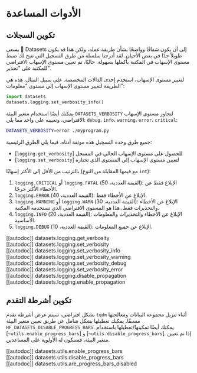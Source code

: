 # الأدوات المساعدة

## تكوين السجلات

يسعى 🤗 Datasets إلى أن يكون شفافًا وواضحًا بشأن طريقة عمله، ولكن هذا قد يكون طويلاً جدًا في بعض الأحيان. لقد أدرجنا سلسلة من طرق التسجيل التي تتيح لك ضبط مستوى الإسهاب في المكتبة بأكملها بسهولة. حاليًا، تم تعيين مستوى الإسهاب الافتراضي للمكتبة على "تحذير".

لتغيير مستوى الإسهاب، استخدم إحدى الدالات المخصصة. على سبيل المثال، هذه هي الطريقة لتغيير مستوى الإسهاب إلى مستوى "معلومات":

```py
import datasets
datasets.logging.set_verbosity_info()
```

يمكنك أيضًا استخدام متغير البيئة `DATASETS_VERBOSITY` لتجاوز مستوى الإسهاب الافتراضي، وتعيينه على واحد مما يلي: `debug`، `info`، `warning`، `error`، `critical`:

```bash
DATASETS_VERBOSITY=error ./myprogram.py
```

جميع طرق وحدة التسجيل هذه موثقة أدناه. فيما يلي الطرق الرئيسية:

- [`logging.get_verbosity`] للحصول على مستوى الإسهاب الحالي في المسجل
- [`logging.set_verbosity`] لتعيين مستوى الإسهاب إلى المستوى الذي تختاره

بالترتيب من الأقل إلى الأكثر إسهابًا (مع قيمها المقابلة من النوع `int`):

1. `logging.CRITICAL` أو `logging.FATAL` (القيمة العددية، 50): الإبلاغ فقط عن الأخطاء الأكثر حرجًا.
2. `logging.ERROR` (القيمة العددية، 40): الإبلاغ عن الأخطاء فقط.
3. `logging.WARNING` أو `logging.WARN` (القيمة العددية، 30): الإبلاغ عن الأخطاء والتحذيرات فقط. هذا هو المستوى الافتراضي الذي تستخدمه المكتبة.
4. `logging.INFO` (القيمة العددية، 20): الإبلاغ عن الأخطاء والتحذيرات والمعلومات الأساسية.
5. `logging.DEBUG` (القيمة العددية، 10): الإبلاغ عن جميع المعلومات.

[[autodoc]] datasets.logging.get_verbosity  
[[autodoc]] datasets.logging.set_verbosity  
[[autodoc]] datasets.logging.set_verbosity_info  
[[autodoc]] datasets.logging.set_verbosity_warning  
[[autodoc]] datasets.logging.set_verbosity_debug  
[[autodoc]] datasets.logging.set_verbosity_error  
[[autodoc]] datasets.logging.disable_propagation  
[[autodoc]] datasets.logging.enable_propagation

## تكوين أشرطة التقدم

بشكل افتراضي، سيتم عرض أشرطة تقدم `tqdm` أثناء تنزيل مجموعة البيانات ومعالجتها مسبقًا. يمكنك تعطيلها بشكل شامل عن طريق تعيين متغير البيئة `HF_DATASETS_DISABLE_PROGRESS_BARS`. يمكنك أيضًا تمكينها/تعطيلها باستخدام [`~utils.enable_progress_bars`] و [`~utils.disable_progress_bars`]. إذا تم تعيين متغير البيئة، فستكون له الأولوية على المساعدين.

[[autodoc]] datasets.utils.enable_progress_bars  
[[autodoc]] datasets.utils.disable_progress_bars  
[[autodoc]] datasets.utils.are_progress_bars_disabled